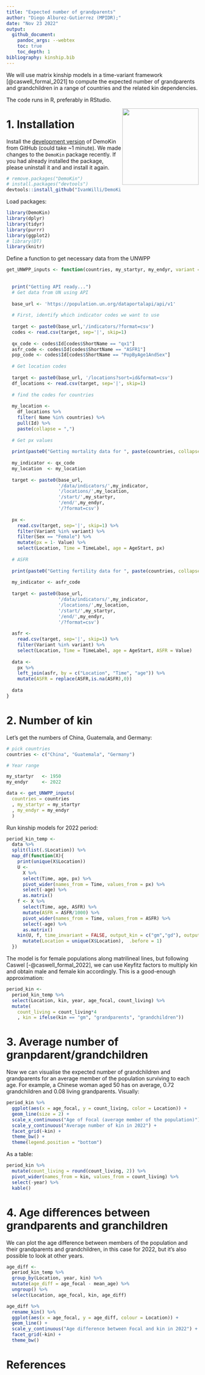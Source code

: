 ```yaml
---
title: "Expected number of grandparents"
author: "Diego Alburez-Gutierrez (MPIDR);" 
date: "Nov 23 2022"
output:
  github_document:
    pandoc_args: --webtex
    toc: true
    toc_depth: 1
bibliography: kinship.bib
---
```


We will use matrix kinship models in a time-variant framework [@caswell_formal_2021] to compute the expected number of grandparents and grandchildren in a range of countries and the related kin dependencies. 

The code runs in R, preferably in RStudio.

<img src="DemoKin-Logo.png" align="right" width="200" />

# 1. Installation

Install the [development version](https://github.com/IvanWilli/DemoKin) of DemoKin from GitHub (could take ~1 minute). We made changes to the `DemoKin` package recently. If you had already installed the package, please uninstall it and and install it again.

```r
# remove.packages("DemoKin")
# install.packages("devtools")
devtools::install_github("IvanWilli/DemoKin", build_vignettes = TRUE)
```

Load packages: 

```r
library(DemoKin)
library(dplyr)
library(tidyr)
library(purrr)
library(ggplot2)
# library(DT)
library(knitr)
```

Define a function to get necessary data from the UNWPP

```r
get_UNWPP_inputs <- function(countries, my_startyr, my_endyr, variant = "Median"){
  
  
  print("Getting API ready...")
  # Get data from UN using API
  
  base_url <- 'https://population.un.org/dataportalapi/api/v1'
  
  # First, identify which indicator codes we want to use
  
  target <- paste0(base_url,'/indicators/?format=csv')
  codes <- read.csv(target, sep='|', skip=1) 
  
  qx_code <- codes$Id[codes$ShortName == "qx1"]
  asfr_code <- codes$Id[codes$ShortName == "ASFR1"]
  pop_code <- codes$Id[codes$ShortName == "PopByAge1AndSex"]
  
  # Get location codes
  
  target <- paste0(base_url, '/locations?sort=id&format=csv')
  df_locations <- read.csv(target, sep='|', skip=1)
  
  # find the codes for countries
  
  my_location <- 
    df_locations %>% 
    filter( Name %in% countries) %>% 
    pull(Id) %>% 
    paste(collapse = ",")
  
  # Get px values
  
  print(paste0("Getting mortality data for ", paste(countries, collapse = ", ")))
  
  my_indicator <- qx_code
  my_location  <- my_location
  
  target <- paste0(base_url,
                   '/data/indicators/',my_indicator,
                   '/locations/',my_location,
                   '/start/',my_startyr,
                   '/end/',my_endyr,
                   '/?format=csv')
  
  px <- 
    read.csv(target, sep='|', skip=1) %>% 
    filter(Variant %in% variant) %>% 
    filter(Sex == "Female") %>% 
    mutate(px = 1- Value) %>% 
    select(Location, Time = TimeLabel, age = AgeStart, px)
  
  # ASFR
  
  print(paste0("Getting fertility data for ", paste(countries, collapse = ", ")))
  
  my_indicator <- asfr_code
  
  target <- paste0(base_url,
                   '/data/indicators/',my_indicator,
                   '/locations/',my_location,
                   '/start/',my_startyr,
                   '/end/',my_endyr,
                   '/?format=csv')
  
  asfr <- 
    read.csv(target, sep='|', skip=1) %>% 
    filter(Variant %in% variant) %>% 
    select(Location, Time = TimeLabel, age = AgeStart, ASFR = Value)
  
  data <- 
    px %>% 
    left_join(asfr, by = c("Location", "Time", "age")) %>% 
    mutate(ASFR = replace(ASFR,is.na(ASFR),0)) 
  
  data
}

```

# 2. Number of kin

Let's get the numbers of China, Guatemala, and Germany:

```r

# pick countries
countries <- c("China", "Guatemala", "Germany")

# Year range

my_startyr   <- 1950
my_endyr     <- 2022

data <- get_UNWPP_inputs(
  countries = countries
  , my_startyr = my_startyr
  , my_endyr = my_endyr
  )

```

Run kinship models for 2022 period:

```r

period_kin_temp <- 
  data %>%
  split(list(.$Location)) %>%
  map_df(function(X){
    print(unique(X$Location))
    U <-
      X %>%
      select(Time, age, px) %>%
      pivot_wider(names_from = Time, values_from = px) %>%
      select(-age) %>% 
      as.matrix()
    f <- X %>%
      select(Time, age, ASFR) %>%
      mutate(ASFR = ASFR/1000) %>% 
      pivot_wider(names_from = Time, values_from = ASFR) %>%
      select(-age) %>% 
      as.matrix()
    kin(U, f, time_invariant = FALSE, output_kin = c("gm","gd"), output_period = 2022)$kin_summary %>%
      mutate(Location = unique(X$Location),  .before = 1)
  })


```

 The model is for female populations along matrilineal lines, but following Caswel [-@caswell_formal_2022], we can use Keyfitz factors to multiply kin and obtain male and female kin accordingly. This is a good-enough approximation:

```r

period_kin <- 
  period_kin_temp %>% 
  select(Location, kin, year, age_focal, count_living) %>% 
  mutate(
    count_living = count_living*4
    , kin = ifelse(kin == "gm", "grandparents", "grandchildren"))

```

# 3. Average number of granpdarent/grandchildren

Now we can visualise the expected number of grandchildren and grandparents for an average member of the population surviving to each age. For example, a Chinese woman aged 50 has on average, 0.72 grandchildren and 0.08 living grandparents. Visually:

```r
period_kin %>% 
  ggplot(aes(x = age_focal, y = count_living, color = Location)) +
  geom_line(size = 2) + 
  scale_x_continuous("Age of Focal (average member of the population)") +
  scale_y_continuous("Average number of kin in 2022") +
  facet_grid(~kin) + 
  theme_bw() +
  theme(legend.position = "bottom")
```

As a table:

```r
period_kin %>% 
  mutate(count_living = round(count_living, 2)) %>% 
  pivot_wider(names_from = kin, values_from = count_living) %>% 
  select(-year) %>% 
  kable()
```

# 4. Age differences between grandparents and granchildren

We can plot the age difference between members of the population and their grandparents and grandchildren, in this case for 2022, but it's also possible to look at other years. 

```r
age_diff <- 
  period_kin_temp %>% 
  group_by(Location, year, kin) %>%
  mutate(age_diff = age_focal - mean_age) %>% 
  ungroup() %>% 
  select(Location, age_focal, kin, age_diff)

age_diff %>% 
  rename_kin() %>% 
  ggplot(aes(x = age_focal, y = age_diff, colour = Location)) +
  geom_line() +
  scale_y_continuous("Age difference between Focal and kin in 2022") +
  facet_grid(~kin) +
  theme_bw()

```

# References